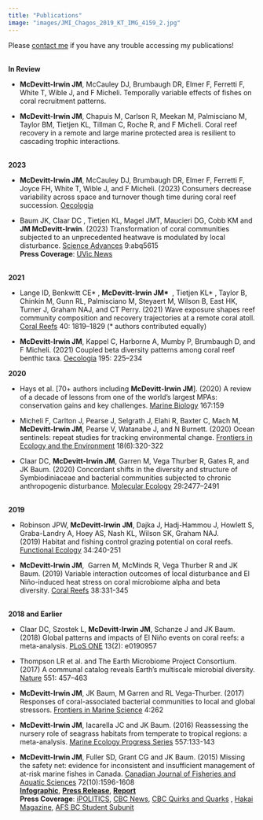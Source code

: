```yaml
---
title: "Publications"
image: "images/JMI_Chagos_2019_KT_IMG_4159_2.jpg"
---
```

Please [contact me](mailto:jmcirwin@stanford.edu) if you have any trouble accessing my publications!  
<br>  


**In Review**  

* **McDevitt-Irwin JM**, McCauley DJ, Brumbaugh DR, Elmer F, Ferretti F, White T, Wible J, and F Micheli. Temporally variable effects of fishes on coral recruitment patterns.    

* **McDevitt-Irwin JM**, Chapuis M, Carlson R, Meekan M, Palmisciano M, Taylor BM, Tietjen KL, Tillman C, Roche R, and F Micheli. Coral reef recovery in a remote and large marine protected area is resilient to cascading trophic interactions.  
<br>    


**2023**  

* **McDevitt-Irwin JM**, McCauley DJ, Brumbaugh DR, Elmer F, Ferretti F, Joyce FH, White T, Wible J, and F Micheli. (2023) Consumers decrease variability across space and turnover though time during coral reef succession. [Oecologia](https://link.springer.com/article/10.1007/s00442-023-05404-y) 


* Baum JK, Claar DC , Tietjen KL, Magel JMT, Maucieri DG, Cobb KM and **JM McDevitt-Irwin**. (2023) Transformation of coral communities subjected to an unprecedented heatwave is modulated by local disturbance. [Science Advances](https://www.science.org/doi/10.1126/sciadv.abq5615) 9:abq5615  
**Press Coverage**: [UVic News](https://www.uvic.ca/news/topics/2023+local-stressors-intensify-effects-of-unprecedented-marine-heatwave-on-corals+media-release?utm_source=twitter&utm_medium=social&utm_campaign=hootsuite)  
<br>  

**2021**   

* Lange ID, Benkwitt CE\*\ , **McDevitt-Irwin JM\*\ ** , Tietjen KL\* , Taylor B, Chinkin M, Gunn RL, Palmisciano M, Steyaert M, Wilson B, East HK, Turner J, Graham NAJ, and CT Perry. (2021) Wave exposure shapes reef community composition and recovery trajectories at a remote coral atoll. [Coral Reefs](https://www.researchgate.net/publication/354876783_Wave_exposure_shapes_reef_community_composition_and_recovery_trajectories_at_a_remote_coral_atoll) 40: 1819–1829 (\* authors contributed equally)

* **McDevitt-Irwin JM**, Kappel C, Harborne A, Mumby P, Brumbaugh D, and F Micheli. (2021) Coupled beta diversity patterns among coral reef benthic taxa. [Oecologia](https://link.springer.com/article/10.1007/s00442-020-04826-2) 195: 225–234
<br>  


**2020**  

* Hays et al. [70+ authors including **McDevitt-Irwin JM**]. (2020) A review of a decade of lessons from one of the world’s largest MPAs: conservation gains and key challenges. [Marine Biology](https://link.springer.com/article/10.1007/s00227-020-03776-w) 167:159

* Micheli F, Carlton J, Pearse J, Selgrath J, Elahi R, Baxter C, Mach M, **McDevitt-Irwin JM**, Pearse V, Watanabe J, and N Burnett. (2020) Ocean sentinels: repeat studies for tracking environmental change. [Frontiers in Ecology and the Environment](https://www.researchgate.net/publication/343408302_Field_stations_as_sentinels_of_change) 18(6):320-322  

* Claar DC, **McDevitt-Irwin JM**, Garren M, Vega Thurber R, Gates R, and JK Baum. (2020) Concordant shifts in the diversity and structure of Symbiodiniaceae and bacterial communities subjected to chronic anthropogenic disturbance. [Molecular Ecology](https://onlinelibrary.wiley.com/doi/abs/10.1111/mec.15494) 29:2477–2491  
<br>  

**2019**   

* Robinson JPW, **McDevitt-Irwin JM**, Dajka J, Hadj-Hammou J, Howlett S, Graba-Landry A, Hoey AS, Nash KL, Wilson SK, Graham NAJ. (2019) Habitat and fishing control grazing potential on coral reefs. [Functional Ecology](https://besjournals.onlinelibrary.wiley.com/doi/full/10.1111/1365-2435.13457) 34:240-251  

* **McDevitt-Irwin JM**,  Garren M, McMinds R, Vega Thurber R and JK Baum. (2019) Variable interaction outcomes of local disturbance and El Niño-induced heat stress on coral microbiome alpha and beta diversity. [Coral Reefs](https://link.springer.com/article/10.1007/s00338-019-01779-8) 38:331-345    
<br>  

**2018 and Earlier**  

* Claar DC, Szostek L, **McDevitt-Irwin JM**, Schanze J and JK Baum. (2018) Global patterns and impacts of El Niño events on coral reefs: a meta-analysis. [PLoS ONE](https://journals.plos.org/plosone/article?id=10.1371/journal.pone.0190957) 13(2): e0190957  

* Thompson LR et al. and The Earth Microbiome Project Consortium. (2017) A communal catalog reveals Earth’s multiscale microbial diversity. [Nature](https://www.nature.com/articles/nature24621) 551: 457–463  

* **McDevitt-Irwin JM**, JK Baum, M Garren and RL Vega-Thurber. (2017) Responses of coral-associated bacterial communities to local and global stressors. [Frontiers in Marine Science](https://www.frontiersin.org/articles/10.3389/fmars.2017.00262/full) 4:262

* **McDevitt-Irwin JM**, Iacarella JC and JK Baum. (2016) Reassessing the nursery role of seagrass habitats from temperate to tropical regions: a meta-analysis. [Marine Ecology Progress Series](https://www.int-res.com/abstracts/meps/v557/p133-143/) 557:133-143

* **McDevitt-Irwin JM**, Fuller SD, Grant CG and JK Baum. (2015) Missing the safety net: evidence for inconsistent and insufficient management of at-risk marine fishes in Canada. [Canadian Journal of Fisheries and Aquatic Sciences](https://www.researchgate.net/publication/283106308_Missing_the_safety_net_Evidence_for_inconsistent_and_insufficient_management_of_at-risk_marine_fishes_in_Canada) 72(10):1596-1608  
[**Infographic**](https://visual.ly/community/Infographics/environment/missing-safety-net-how-canada-failing-protect-its-marine-fish), 
[**Press Release**](https://www.ecologyaction.ca/files/images-documents/Missing%2520the%2520Safety%2520Net%2520Final%2520Release_16_September2015.pdf),
[**Report**](https://www.ecologyaction.ca/files/images-documents/EAC%20-%20Missing%20the%20Safety%20Net%20-%20September%2014.pdf)  
**Press Coverage**: [iPOLITICS](http://ipolitics.ca/2015/09/16/fishery-laws-failing-to-protect-endangered-species-say-scientists/), [CBC News](http://www.cbc.ca/radio/quirks/quirks-quarks-for-sep-19-2015-1.3233930/endangered-fish-species-missing-the-safety-net-1.3233941), [CBC Quirks and Quarks](http://www.cbc.ca/radio/quirks/quirks-quarks-for-sep-19-2015-1.3233930/endangered-fish-species-missing-the-safety-net-1.3233941) , [Hakai Magazine](https://hakaimagazine.com/news/how-canada-failing-its-fish/), [AFS BC Student Subunit](https://bcstudentafs.wordpress.com/2015/12/18/student-fisheries-research-in-bc-jamie-mcdevitt-irwin/)  


      